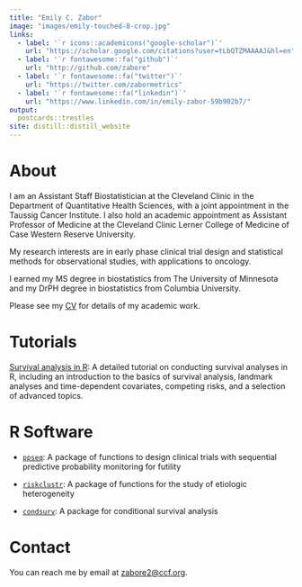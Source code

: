 ---
title: "Emily C. Zabor"
image: "images/emily-touched-8-crop.jpg"
links:
  - label: '`r icons::academicons("google-scholar")`'
    url: "https://scholar.google.com/citations?user=tLbQTZMAAAAJ&hl=en"
  - label: '`r fontawesome::fa("github")`'
    url: "http://github.com/zabore"
  - label: '`r fontawesome::fa("twitter")`'
    url: "https://twitter.com/zabormetrics"
  - label: '`r fontawesome::fa("linkedin")`'
    url: "https://www.linkedin.com/in/emily-zabor-59b902b7/"
output: 
  postcards::trestles
site: distill::distill_website
---

<link rel="stylesheet" href="academicicons/css/academicons.min.css"/>

# About 

I am an Assistant Staff Biostatistician at the Cleveland Clinic in the Department of Quantitative Health Sciences, with a joint appointment in the Taussig Cancer Institute. I also hold an academic appointment as Assistant Professor of Medicine at the Cleveland Clinic Lerner College of Medicine of Case Western Reserve University. 

My research interests are in early phase clinical trial design and statistical methods for observational studies, with applications to oncology.

I earned my MS degree in biostatistics from The University of Minnesota and my DrPH degree in biostatistics from Columbia University.  

Please see my [CV](./files/Zabor_Emily_CV.pdf) for details of my academic work.


# Tutorials

[Survival analysis in R](https://www.emilyzabor.com/tutorials/survival_analysis_in_r_tutorial.html): A detailed tutorial on conducting survival analyses in R, including an introduction to the basics of survival analysis, landmark analyses and time-dependent covariates, competing risks, and a selection of advanced topics.


# R Software

- [`ppseq`](http://www.emilyzabor.com/ppseq/): A package of functions to design clinical trials with sequential predictive probability monitoring for futility

- [`riskclustr`](https://www.emilyzabor.com/riskclustr/): A package of functions for the study of etiologic heterogeneity

- [`condsurv`](https://www.emilyzabor.com/condsurv/): A package for conditional survival analysis


# Contact

You can reach me by email at [zabore2@ccf.org](mailto:zabore2@ccf.org).
